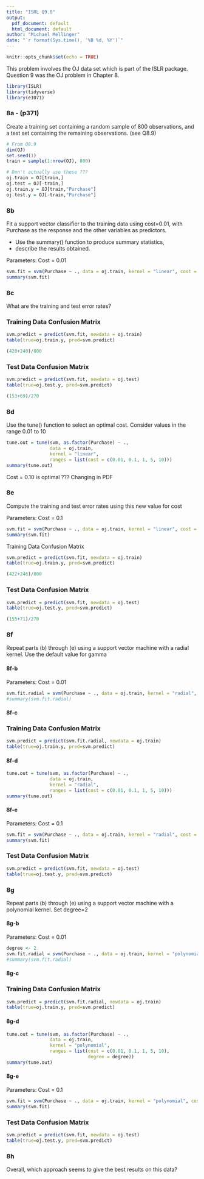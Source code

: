 ```yaml
---
title: "ISRL Q9.8"
output:
  pdf_document: default
  html_document: default
author: "Michael Mellinger"
date: "`r format(Sys.time(), '%B %d, %Y')`"
---
```


```r
knitr::opts_chunk$set(echo = TRUE)
```

This problem involves the OJ data set which is part of the ISLR package.
Question 9 was the OJ problem in Chapter 8.

```r
library(ISLR)
library(tidyverse)
library(e1071)
```

### 8a - (p371)

Create a training set containing a random sample of 800 observations, and a test set containing the remaining observations. (see Q8.9)

```r
# From Q8.9
dim(OJ)
set.seed(1)
train = sample(1:nrow(OJ), 800)

# Don't actually use these ???
oj.train = OJ[train,]
oj.test = OJ[-train,]
oj.train.y = OJ[train,"Purchase"]
oj.test.y = OJ[-train,"Purchase"]
```

### 8b

Fit a support vector classifier to the training data using cost=0.01, with Purchase as the response and the other variables as predictors.

- Use the summary() function to produce summary statistics, 
- describe the results obtained.


Parameters: Cost = 0.01
```r
svm.fit = svm(Purchase ~ ., data = oj.train, kernel = "linear", cost = c(0.01))
summary(svm.fit)
```

### 8c

What are the training and test error rates?

### Training Data Confusion Matrix
```r
svm.predict = predict(svm.fit, newdata = oj.train)
table(true=oj.train.y, pred=svm.predict)
```
```r
(420+240)/800
```

### Test Data Confusion Matrix
```r
svm.predict = predict(svm.fit, newdata = oj.test)
table(true=oj.test.y, pred=svm.predict)
```

```r
(153+69)/270
```


### 8d

Use the tune() function to select an optimal cost. Consider values in the range 0.01 to 10

```r
tune.out = tune(svm, as.factor(Purchase) ~ ., 
                data = oj.train,
                kernel = "linear", 
                ranges = list(cost = c(0.01, 0.1, 1, 5, 10)))
summary(tune.out)
```

Cost = 0.10 is optimal ??? Changing in PDF

### 8e

Compute the training and test error rates using this new value for cost

Parameters: Cost = 0.1
```r
svm.fit = svm(Purchase ~ ., data = oj.train, kernel = "linear", cost = c(0.1))
summary(svm.fit)
```

Training Data Confusion Matrix
```r
svm.predict = predict(svm.fit, newdata = oj.train)
table(true=oj.train.y, pred=svm.predict)
```
```r
(422+246)/800
```

### Test Data Confusion Matrix
```r
svm.predict = predict(svm.fit, newdata = oj.test)
table(true=oj.test.y, pred=svm.predict)
```

```r
(155+71)/270
```

### 8f

Repeat parts (b) through (e) using a support vector machine with a radial kernel. Use the default value for gamma

#### 8f-b

Parameters: Cost = 0.01
```r
svm.fit.radial = svm(Purchase ~ ., data = oj.train, kernel = "radial", cost = c(0.01))
#summary(svm.fit.radial)
```

#### 8f-c

### Training Data Confusion Matrix
```r
svm.predict = predict(svm.fit.radial, newdata = oj.train)
table(true=oj.train.y, pred=svm.predict)
```
#### 8f-d

```r
tune.out = tune(svm, as.factor(Purchase) ~ ., 
                data = oj.train,
                kernel = "radial", 
                ranges = list(cost = c(0.01, 0.1, 1, 5, 10)))
summary(tune.out)
```

#### 8f-e

Parameters: Cost = 0.1
```r
svm.fit = svm(Purchase ~ ., data = oj.train, kernel = "radial", cost = c(0.1))
summary(svm.fit)
```

### Test Data Confusion Matrix
```r
svm.predict = predict(svm.fit, newdata = oj.test)
table(true=oj.test.y, pred=svm.predict)
```

### 8g

Repeat parts (b) through (e) using a support vector machine with a polynomial kernel. Set degree=2

#### 8g-b

Parameters: Cost = 0.01
```r
degree <- 2
svm.fit.radial = svm(Purchase ~ ., data = oj.train, kernel = "polynomial", cost = c(0.01), degree=degree)
#summary(svm.fit.radial)
```

#### 8g-c

### Training Data Confusion Matrix
```r
svm.predict = predict(svm.fit.radial, newdata = oj.train)
table(true=oj.train.y, pred=svm.predict)
```
#### 8g-d

```r
tune.out = tune(svm, as.factor(Purchase) ~ ., 
                data = oj.train,
                kernel = "polynomial", 
                ranges = list(cost = c(0.01, 0.1, 1, 5, 10),
                              degree = degree))
summary(tune.out)
```

#### 8g-e

Parameters: Cost = 0.1
```r
svm.fit = svm(Purchase ~ ., data = oj.train, kernel = "polynomial", cost = c(0.1), degree = degree)
summary(svm.fit)
```

### Test Data Confusion Matrix
```r
svm.predict = predict(svm.fit, newdata = oj.test)
table(true=oj.test.y, pred=svm.predict)
```

### 8h

Overall, which approach seems to give the best results on this data?

